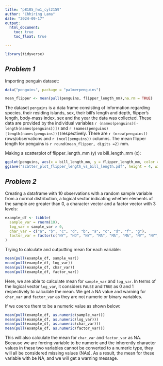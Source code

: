```yaml
---
title: "p8105_hw1_cyl2159"
author: "Chhiring Lama"
date: "2024-09-17"
output:
  html_document:
    toc: true
    toc_float: true

---
```


```r
library(tidyverse)
```

## *Problem 1*

Importing penguin dataset:
```r
data("penguins", package = "palmerpenguins")
```

```r
mean_flipper <- mean(pull(penguins, flipper_length_mm),na.rm = TRUE)
```

The dataset `penguins` is a data frame consisting of information regarding species, their residing islands, sex, their bill's length and depth, flipper's length, body-mass index, sex and the year the data was collected. These data are provided by the individual variables ``r (names(penguins)[-length(names(penguins))])`` and ``r (names(penguins)[length(names(penguins))])``respectively. There are `r (nrow(penguins))` rows/observations and `r (ncol(penguins))` columns. The mean flipper length for penguins is `r round(mean_flipper, digits =2)` mm. 

Making a scatterplot of flipper_length_mm (y) vs bill_length_mm (x):
```r
ggplot(penguins, aes(x = bill_length_mm, y = flipper_length_mm, color = species)) + geom_point()
ggsave("scatter_plot_flipper_length_vs_bill_length.pdf", height = 4, width = 6)
```

## *Problem 2*

Creating a dataframe with 10 observations with a random sample variable from a normal distribution, a logical vector indicating whether elements of the sample are greater than 0, a character vector and a factor vector with 3 levels: 
```r
example_df <- tibble(
  sample_var = rnorm(10), 
  log_var = sample_var > 0, 
  char_var = c("a", "b", "c", "d", "b", "a", "c", "d", "f", "g"), 
  factor_var = factor(c("NY", "NJ", "NY", "MA", "MA", "MA", "NY", "NY", "NJ", "NJ"))
)

```

Trying to calculate and outputting mean for each variable:
```r
mean(pull(example_df, sample_var))
mean(pull(example_df, log_var))
mean(pull(example_df, char_var))
mean(pull(example_df, factor_var))
```

Here, we are able to calculate mean for `sample_var` and `log_var`. In terms of the logical vector `log_var`, it considers `FALSE` and `TRUE` as 0 and 1 respectively to calculate the mean. We get a NA value and warning for `char_var` and `factor_var` as they are not numeric or binary variables. 

If we coerce them to be a numeric value as shown below:
```r
mean(pull(example_df, as.numeric(sample_var)))
mean(pull(example_df, as.numeric(log_var)))
mean(pull(example_df, as.numeric(char_var)))
mean(pull(example_df, as.numeric(factor_var)))
```

This will also calculate the mean for `char_var` and `factor_var` as NA. Because we are forcing variable to be numeric and the inherently character values in these two variables cannot be converted to a numeric type, they will all be considered missing values (NAs). As a result, the mean for these variable with be NA, and we will get a warning message. 






